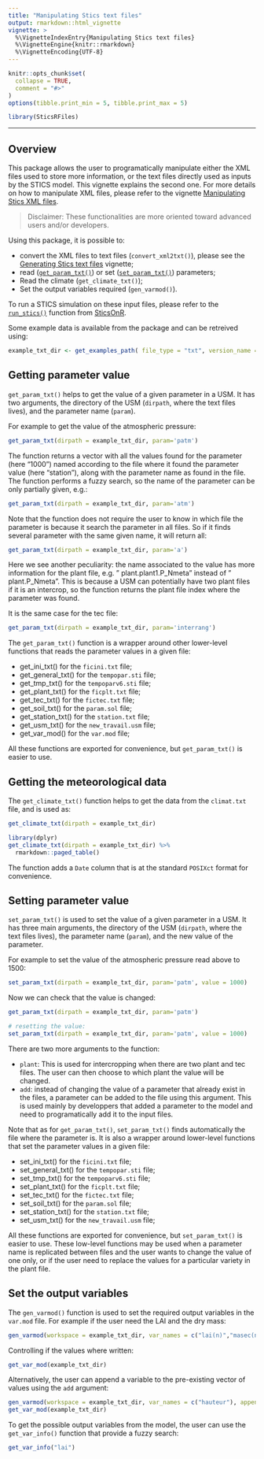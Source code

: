 ```yaml
---
title: "Manipulating Stics text files"
output: rmarkdown::html_vignette
vignette: >
  %\VignetteIndexEntry{Manipulating Stics text files}
  %\VignetteEngine{knitr::rmarkdown}
  %\VignetteEncoding{UTF-8}
---
```


```r
knitr::opts_chunk$set(
  collapse = TRUE,
  comment = "#>"
)
options(tibble.print_min = 5, tibble.print_max = 5)
```

```r
library(SticsRFiles)
```


------


## Overview

This package allows the user to programatically manipulate either the XML files used to store more information, or the text files directly used as inputs by the STICS model. This vignette explains the second one. For more details on how to manipulate XML files, please refer to the vignette [Manipulating Stics XML files](https://sticsrpacks.github.io/SticsRFiles/articles/Manipulating_Stics_XML_files.html).

> Disclaimer: These functionalities are more oriented toward advanced users and/or developers. 

Using this package, it is possible to: 

* convert the XML files to text files (`convert_xml2txt()`), please see the [Generating Stics text files](https://sticsrpacks.github.io/SticsRFiles/articles/Generating_Stics_text_files) vignette;  
* read ([`get_param_txt()`](R/read_param.R)) or set ([`set_param_txt()`](R/read_param.R)) parameters;  
* Read the climate (`get_climate_txt()`);  
* Set the output variables required (`gen_varmod()`).  

To run a STICS simulation on these input files, please refer to the [`run_stics()`](https://sticsrpacks.github.io/SticsOnR/reference/run_stics.html) function from [SticsOnR](https://sticsrpacks.github.io/SticsOnR/index.html).

Some example data is available from the package and can be retreived using: 

```r
example_txt_dir <- get_examples_path( file_type = "txt", version_name = "V9.0")
```


## Getting parameter value 

`get_param_txt()` helps to get the value of a given parameter in a USM. It has two arguments, the directory of the USM (`dirpath`, where the text files lives), and the parameter name (`param`). 

For example to get the value of the atmospheric pressure: 

```r
get_param_txt(dirpath = example_txt_dir, param='patm')
```

The function returns a vector with all the values found for the parameter (here "1000") named according to the file where it found the parameter value (here "station"), along with the parameter name as found in the file. The function performs a fuzzy search, so the name of the parameter can be only partially given, e.g.:

```r
get_param_txt(dirpath = example_txt_dir, param='atm')
```

Note that the function does not require the user to know in which file the parameter is because it search the parameter in all files. So if it finds several parameter with the same given name, it will return all: 

```r
get_param_txt(dirpath = example_txt_dir, param='a')
```
Here we see another peculiarity: the name associated to the value has more information for the plant file, e.g. " plant.plant1.P_Nmeta" instead of " plant.P_Nmeta". This is because a USM can potentially have two plant files if it is an intercrop, so the function returns the plant file index where the parameter was found.

It is the same case for the tec file: 

```r
get_param_txt(dirpath = example_txt_dir, param='interrang')
```


The `get_param_txt()` function is a wrapper around other lower-level functions that reads the parameter values in a given file: 

* get_ini_txt() for the `ficini.txt` file;  
* get_general_txt() for the `tempopar.sti` file;  
* get_tmp_txt() for the `tempoparv6.sti` file;  
* get_plant_txt() for the `ficplt.txt` file;  
* get_tec_txt() for the `fictec.txt` file;  
* get_soil_txt() for the `param.sol` file;  
* get_station_txt() for the `station.txt` file;  
* get_usm_txt() for the `new_travail.usm` file;  
* get_var_mod() for the `var.mod` file;  

All these functions are exported for convenience, but `get_param_txt()` is easier to use.

## Getting the meteorological data

The `get_climate_txt()` function helps to get the data from the `climat.txt` file, and is used as: 

```r
get_climate_txt(dirpath = example_txt_dir) 
```

```r
library(dplyr)
get_climate_txt(dirpath = example_txt_dir) %>%
  rmarkdown::paged_table()
```


The function adds a `Date` column that is at the standard `POSIXct` format for convenience.


## Setting parameter value

`set_param_txt()` is used to set the value of a given parameter in a USM. It has three main arguments, the directory of the USM (`dirpath`, where the text files lives), the parameter name (`param`), and the new value of the parameter. 

For example to set the value of the atmospheric pressure read above to 1500: 

```r
set_param_txt(dirpath = example_txt_dir, param='patm', value = 1000)
```

Now we can check that the value is changed: 

```r
get_param_txt(dirpath = example_txt_dir, param='patm')
```

```r
# resetting the value: 
set_param_txt(dirpath = example_txt_dir, param='patm', value = 1000)
```

There are two more arguments to the function: 

* `plant`: This is used for intercropping when there are two plant and tec files. The user can then choose to which plant the value will be changed. 
* `add`: instead of changing the value of a parameter that already exist in the files, a parameter can be added to the file using this argument. This is used mainly by developpers that added a parameter to the model and need to programatically add it to the input files.

Note that as for `get_param_txt()`, `set_param_txt()` finds automatically the file where the parameter is. It is also a wrapper around lower-level functions that set the parameter values in a given file: 

* set_ini_txt() for the `ficini.txt` file;  
* set_general_txt() for the `tempopar.sti` file;  
* set_tmp_txt() for the `tempoparv6.sti` file;  
* set_plant_txt() for the `ficplt.txt` file;  
* set_tec_txt() for the `fictec.txt` file;  
* set_soil_txt() for the `param.sol` file;  
* set_station_txt() for the `station.txt` file;  
* set_usm_txt() for the `new_travail.usm` file;  

All these functions are exported for convenience, but `set_param_txt()` is easier to use. These low-level functions may be used when a parameter name is replicated between files and the user wants to change the value of one only, or if the user need to replace the values for a particular variety in the plant file. 

## Set the output variables

The `gen_varmod()` function is used to set the required output variables in the `var.mod` file. For example if the user need the LAI and the dry mass: 

```r
gen_varmod(workspace = example_txt_dir, var_names = c("lai(n)","masec(n)"))
```

Controlling if the values where written: 

```r
get_var_mod(example_txt_dir)
```

Alternatively, the user can append a variable to the pre-existing vector of values using the `add` argument: 

```r
gen_varmod(workspace = example_txt_dir, var_names = c("hauteur"), append = TRUE)
get_var_mod(example_txt_dir)
```

To get the possible output variables from the model, the user can use the `get_var_info()` function that provide a fuzzy search: 

```r
get_var_info("lai")
```

